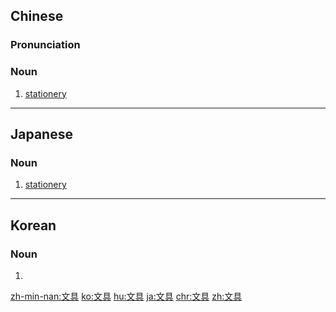 ==Chinese==
{{zh-forms}}

===Pronunciation===
{{zh-pron
|m=wénjù
|c=man4 geoi6
|mn=qz,tw,xm:bûn-kū/zz:bûn-kī/twv:bûn-khū
|cat=n
}}

===Noun===
{{zh-noun}}

# [[stationery]]

----

==Japanese==
{{ja-kanjitab|ぶん|ぐ|yomi=on}}

===Noun===
{{ja-noun|ぶんぐ}}

# [[stationery]]

----

==Korean==
{{ko-hanjatab|}}

===Noun===
{{ko-noun|hj|hangeul=문구}}

# {{hanja form of|문구|[[stationery]]}}

[[zh-min-nan:文具]]
[[ko:文具]]
[[hu:文具]]
[[ja:文具]]
[[chr:文具]]
[[zh:文具]]